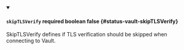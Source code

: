 
<details className="config-field" data-expandable="false" open>
<summary>

#### `skipTLSVerify` <span className="config-field-required" data-required="false">required</span> <span className="config-field-type">boolean</span> <span className="config-field-default">false</span> <span className="config-field-enum"></span> {#status-vault-skipTLSVerify}

SkipTLSVerify defines if TLS verification should be skipped when connecting to Vault.

</summary>



</details>
